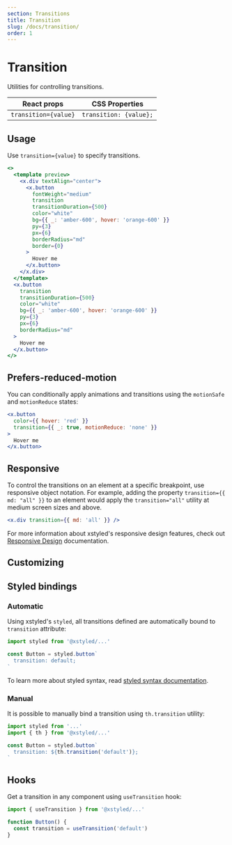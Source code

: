 ```yaml
---
section: Transitions
title: Transition
slug: /docs/transition/
order: 1
---
```


# Transition

Utilities for controlling transitions.

<carbon-ad />

| React props          | CSS Properties         |
| -------------------- | ---------------------- |
| `transition={value}` | `transition: {value};` |

## Usage

Use `transition={value}` to specify transitions.

```jsx preview color=amber
<>
  <template preview>
    <x.div textAlign="center">
      <x.button
        fontWeight="medium"
        transition
        transitionDuration={500}
        color="white"
        bg={{ _: 'amber-600', hover: 'orange-600' }}
        py={3}
        px={6}
        borderRadius="md"
        border={0}
      >
        Hover me
      </x.button>
    </x.div>
  </template>
  <x.button
    transition
    transitionDuration={500}
    color="white"
    bg={{ _: 'amber-600', hover: 'orange-600' }}
    py={3}
    px={6}
    borderRadius="md"
  >
    Hover me
  </x.button>
</>
```

## Prefers-reduced-motion

You can conditionally apply animations and transitions using the `motionSafe` and `motionReduce` states:

```jsx
<x.button
  color={{ hover: 'red' }}
  transition={{ _: true, motionReduce: 'none' }}
>
  Hover me
</x.button>
```

## Responsive

To control the transitions on an element at a specific breakpoint, use responsive object notation. For example, adding the property `transition={{ md: "all" }}` to an element would apply the `transition="all"` utility at medium screen sizes and above.

```jsx
<x.div transition={{ md: 'all' }} />
```

For more information about xstyled's responsive design features, check out [Responsive Design](/docs/responsive-design/) documentation.

## Customizing


<CustomizeTransitions />

## Styled bindings

### Automatic

Using xstyled's `styled`, all transitions defined are automatically bound to `transition` attribute:

```js
import styled from '@xstyled/...'

const Button = styled.button`
  transition: default;
`
```

To learn more about styled syntax, read [styled syntax documentation](/docs/enhanced-styled-components/).

### Manual

It is possible to manually bind a transition using `th.transition` utility:

```js
import styled from '...'
import { th } from '@xstyled/...'

const Button = styled.button`
  transition: ${th.transition('default')};
`
```

## Hooks

Get a transition in any component using `useTransition` hook:

```js
import { useTransition } from '@xstyled/...'

function Button() {
  const transition = useTransition('default')
}
```
